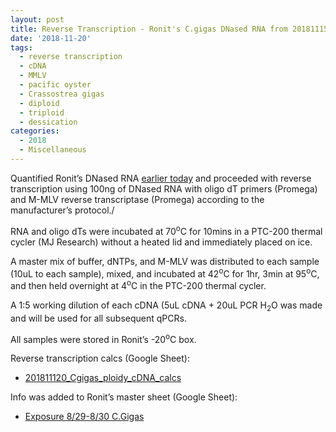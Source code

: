 ```yaml
---
layout: post
title: Reverse Transcription - Ronit's C.gigas DNased RNA from 20181115
date: '2018-11-20'
tags:
  - reverse transcription
  - cDNA
  - MMLV
  - pacific oyster
  - Crassostrea gigas
  - diploid
  - triploid
  - dessication
categories:
  - 2018
  - Miscellaneous
---
```

Quantified Ronit's DNased RNA [earlier today](https://robertslab.github.io/sams-notebook/posts/2018/2018-11-20-RNA-Quantification-Ronit's-C.gigas-DNased-RNA-from-20181115/) and proceeded with reverse transcription using 100ng of DNased RNA with oligo dT primers (Promega) and M-MLV reverse transcriptase (Promega) according to the manufacturer's protocol./

RNA and oligo dTs were incubated at 70<sup>o</sup>C for 10mins in a PTC-200 thermal cycler (MJ Research) without a heated lid and immediately placed on ice.

A master mix of buffer, dNTPs, and M-MLV was distributed to each sample (10uL to each sample), mixed, and incubated at 42<sup>o</sup>C for 1hr, 3min at 95<sup>o</sup>C, and then held overnight at 4<sup>o</sup>C in the PTC-200 thermal cycler.

A 1:5 working dilution of each cDNA (5uL cDNA + 20uL PCR H<sub>2</sub>O was made and will be used for all subsequent qPCRs.

All samples were stored in Ronit's -20<sup>o</sup>C box.

Reverse transcription calcs (Google Sheet):

- [201811120_Cgigas_ploidy_cDNA_calcs](https://docs.google.com/spreadsheets/d/1PtFerDO6iTCrimMAoaYlEUtb7d9PbGQxtIJoRQK2CnM/edit?usp=sharing)

Info was added to Ronit's master sheet (Google Sheet):

- [Exposure 8/29-8/30 C.Gigas](https://docs.google.com/spreadsheets/d/17mv8gMbmaldggA8Zf0RwBeNF_O4faY8dJFg31XO63K4/edit?usp=sharing)
